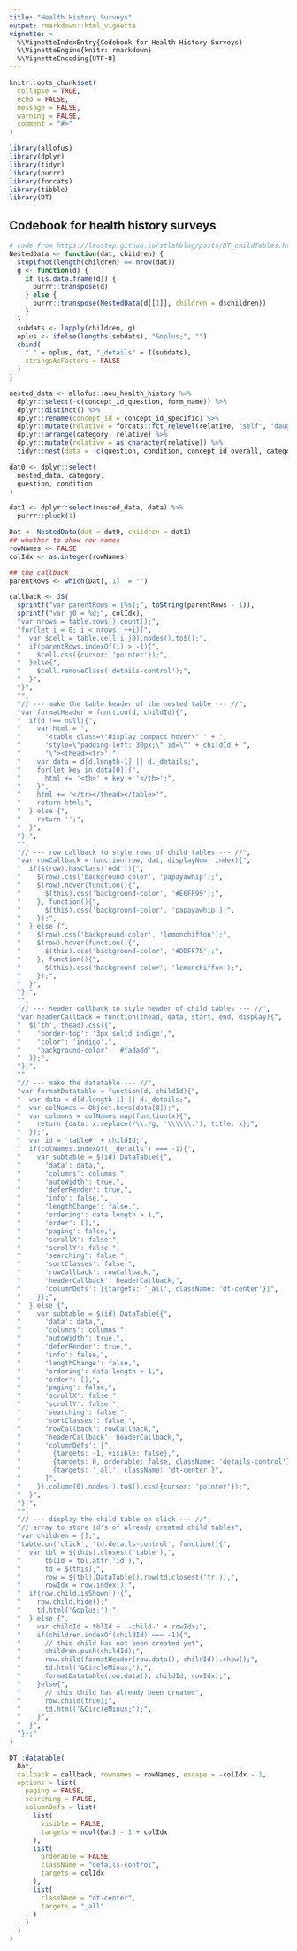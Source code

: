 ```yaml
---
title: "Health History Surveys"
output: rmarkdown::html_vignette
vignette: >
  %\VignetteIndexEntry{Codebook for Health History Surveys}
  %\VignetteEngine{knitr::rmarkdown}
  %\VignetteEncoding{UTF-8}
---
```


```r
knitr::opts_chunk$set(
  collapse = TRUE,
  echo = FALSE,
  message = FALSE,
  warning = FALSE,
  comment = "#>"
)
```

<style>
.row>main {
max-width: 100vw !important;
width: 94vw !important;
}
.container .template_article {
max-width: 94vw !important;
}
.container .row {
justify-content: space-evenly;
}
</style>
```r
library(allofus)
library(dplyr)
library(tidyr)
library(purrr)
library(forcats)
library(tibble)
library(DT)
```

## Codebook for health history surveys

```r
# code from https://laustep.github.io/stlahblog/posts/DT_childTables.html
NestedData <- function(dat, children) {
  stopifnot(length(children) == nrow(dat))
  g <- function(d) {
    if (is.data.frame(d)) {
      purrr::transpose(d)
    } else {
      purrr::transpose(NestedData(d[[1]], children = d$children))
    }
  }
  subdats <- lapply(children, g)
  oplus <- ifelse(lengths(subdats), "&oplus;", "")
  cbind(
    " " = oplus, dat, "_details" = I(subdats),
    stringsAsFactors = FALSE
  )
}

nested_data <- allofus::aou_health_history %>%
  dplyr::select(-c(concept_id_question, form_name)) %>%
  dplyr::distinct() %>%
  dplyr::rename(concept_id = concept_id_specific) %>%
  dplyr::mutate(relative = forcats::fct_relevel(relative, "self", "daughter", "son", "sibling", "mother", "father", "grandparent")) %>%
  dplyr::arrange(category, relative) %>%
  dplyr::mutate(relative = as.character(relative)) %>%
  tidyr::nest(data = -c(question, condition, concept_id_overall, category))

dat0 <- dplyr::select(
  nested_data, category,
  question, condition
)

dat1 <- dplyr::select(nested_data, data) %>%
  purrr::pluck(1)

Dat <- NestedData(dat = dat0, children = dat1)
## whether to show row names
rowNames <- FALSE
colIdx <- as.integer(rowNames)

## the callback
parentRows <- which(Dat[, 1] != "")

callback <- JS(
  sprintf("var parentRows = [%s];", toString(parentRows - 1)),
  sprintf("var j0 = %d;", colIdx),
  "var nrows = table.rows().count();",
  "for(let i = 0; i < nrows; ++i){",
  "  var $cell = table.cell(i,j0).nodes().to$();",
  "  if(parentRows.indexOf(i) > -1){",
  "    $cell.css({cursor: 'pointer'});",
  "  }else{",
  "    $cell.removeClass('details-control');",
  "  }",
  "}",
  "",
  "// --- make the table header of the nested table --- //",
  "var formatHeader = function(d, childId){",
  "  if(d !== null){",
  "    var html = ",
  "      '<table class=\"display compact hover\" ' + ",
  "      'style=\"padding-left: 30px;\" id=\"' + childId + ",
  "      '\"><thead><tr>';",
  "    var data = d[d.length-1] || d._details;",
  "    for(let key in data[0]){",
  "      html += '<th>' + key + '</th>';",
  "    }",
  "    html += '</tr></thead></table>'",
  "    return html;",
  "  } else {",
  "    return '';",
  "  }",
  "};",
  "",
  "// --- row callback to style rows of child tables --- //",
  "var rowCallback = function(row, dat, displayNum, index){",
  "  if($(row).hasClass('odd')){",
  "    $(row).css('background-color', 'papayawhip');",
  "    $(row).hover(function(){",
  "      $(this).css('background-color', '#E6FF99');",
  "    }, function(){",
  "      $(this).css('background-color', 'papayawhip');",
  "    });",
  "  } else {",
  "    $(row).css('background-color', 'lemonchiffon');",
  "    $(row).hover(function(){",
  "      $(this).css('background-color', '#DDFF75');",
  "    }, function(){",
  "      $(this).css('background-color', 'lemonchiffon');",
  "    });",
  "  }",
  "};",
  "",
  "// --- header callback to style header of child tables --- //",
  "var headerCallback = function(thead, data, start, end, display){",
  "  $('th', thead).css({",
  "    'border-top': '3px solid indigo',",
  "    'color': 'indigo',",
  "    'background-color': '#fadadd'",
  "  });",
  "};",
  "",
  "// --- make the datatable --- //",
  "var formatDatatable = function(d, childId){",
  "  var data = d[d.length-1] || d._details;",
  "  var colNames = Object.keys(data[0]);",
  "  var columns = colNames.map(function(x){",
  "    return {data: x.replace(/\\./g, '\\\\\\.'), title: x};",
  "  });",
  "  var id = 'table#' + childId;",
  "  if(colNames.indexOf('_details') === -1){",
  "    var subtable = $(id).DataTable({",
  "      'data': data,",
  "      'columns': columns,",
  "      'autoWidth': true,",
  "      'deferRender': true,",
  "      'info': false,",
  "      'lengthChange': false,",
  "      'ordering': data.length > 1,",
  "      'order': [],",
  "      'paging': false,",
  "      'scrollX': false,",
  "      'scrollY': false,",
  "      'searching': false,",
  "      'sortClasses': false,",
  "      'rowCallback': rowCallback,",
  "      'headerCallback': headerCallback,",
  "      'columnDefs': [{targets: '_all', className: 'dt-center'}]",
  "    });",
  "  } else {",
  "    var subtable = $(id).DataTable({",
  "      'data': data,",
  "      'columns': columns,",
  "      'autoWidth': true,",
  "      'deferRender': true,",
  "      'info': false,",
  "      'lengthChange': false,",
  "      'ordering': data.length > 1,",
  "      'order': [],",
  "      'paging': false,",
  "      'scrollX': false,",
  "      'scrollY': false,",
  "      'searching': false,",
  "      'sortClasses': false,",
  "      'rowCallback': rowCallback,",
  "      'headerCallback': headerCallback,",
  "      'columnDefs': [",
  "        {targets: -1, visible: false},",
  "        {targets: 0, orderable: false, className: 'details-control'},",
  "        {targets: '_all', className: 'dt-center'}",
  "      ]",
  "    }).column(0).nodes().to$().css({cursor: 'pointer'});",
  "  }",
  "};",
  "",
  "// --- display the child table on click --- //",
  "// array to store id's of already created child tables",
  "var children = [];",
  "table.on('click', 'td.details-control', function(){",
  "  var tbl = $(this).closest('table'),",
  "      tblId = tbl.attr('id'),",
  "      td = $(this),",
  "      row = $(tbl).DataTable().row(td.closest('tr')),",
  "      rowIdx = row.index();",
  "  if(row.child.isShown()){",
  "    row.child.hide();",
  "    td.html('&oplus;');",
  "  } else {",
  "    var childId = tblId + '-child-' + rowIdx;",
  "    if(children.indexOf(childId) === -1){",
  "      // this child has not been created yet",
  "      children.push(childId);",
  "      row.child(formatHeader(row.data(), childId)).show();",
  "      td.html('&CircleMinus;');",
  "      formatDatatable(row.data(), childId, rowIdx);",
  "    }else{",
  "      // this child has already been created",
  "      row.child(true);",
  "      td.html('&CircleMinus;');",
  "    }",
  "  }",
  "});"
)

DT::datatable(
  Dat,
  callback = callback, rownames = rowNames, escape = -colIdx - 1,
  options = list(
    paging = FALSE,
    searching = FALSE,
    columnDefs = list(
      list(
        visible = FALSE,
        targets = ncol(Dat) - 1 + colIdx
      ),
      list(
        orderable = FALSE,
        className = "details-control",
        targets = colIdx
      ),
      list(
        className = "dt-center",
        targets = "_all"
      )
    )
  )
)
```
